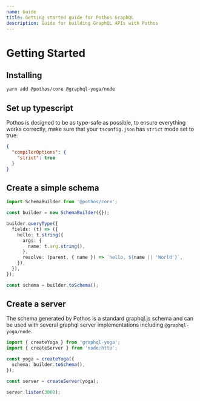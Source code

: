 ```yaml
---
name: Guide
title: Getting started guide for Pothos GraphQL
description: Guide for building GraphQL APIs with Pothos
---
```





# Getting Started

## Installing

```bash
yarn add @pothos/core @graphql-yoga/node
```

## Set up typescript

Pothos is designed to be as type-safe as possible, to ensure everything works correctly, make sure
that your `tsconfig.json` has `strict` mode set to true:

```json
{
  "compilerOptions": {
    "strict": true
  }
}
```

## Create a simple schema

```typescript
import SchemaBuilder from '@pothos/core';

const builder = new SchemaBuilder({});

builder.queryType({
  fields: (t) => ({
    hello: t.string({
      args: {
        name: t.arg.string(),
      },
      resolve: (parent, { name }) => `hello, ${name || 'World'}`,
    }),
  }),
});

const schema = builder.toSchema();
```

## Create a server

The schema generated by Pothos is a standard graphql.js schema and can be used with several graphql
server implementations including `@graphql-yoga/node`.

```typescript
import { createYoga } from 'graphql-yoga';
import { createServer } from 'node:http';

const yoga = createYoga({
  schema: builder.toSchema(),
});

const server = createServer(yoga);

server.listen(3000);
```
